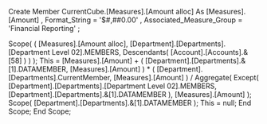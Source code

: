 
Create Member CurrentCube.[Measures].[Amount alloc]
As [Measures].[Amount]
, Format_String = '$#,##0.00'
, Associated_Measure_Group = 'Financial Reporting' ; 

Scope( ( [Measures].[Amount alloc],
         [Department].[Departments].[Department Level 02].MEMBERS,
         Descendants( [Account].[Accounts].&[58] ) ) );
    This = [Measures].[Amount] +
           ( [Department].[Departments].&[1].DATAMEMBER,
             [Measures].[Amount] ) *
           ( [Department].[Departments].CurrentMember,
             [Measures].[Amount] ) /
           Aggregate(
             Except( [Department].[Departments].[Department Level 02].MEMBERS,
                     [Department].[Departments].&[1].DATAMEMBER ),
             [Measures].[Amount] );
    Scope( [Department].[Departments].&[1].DATAMEMBER );
        This = null;
    End Scope;
End Scope;